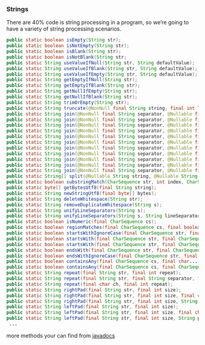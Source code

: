 ### Strings {#langx-java_references_utils_Strings}

There are 40% code is string processing in a program, so we're going to have a variety of string processing scenarios.


```java
public static boolean isEmpty(String str);
public static boolean isNotEmpty(String str);
public static boolean isBlank(String str);
public static boolean isNotBlank(String str;
public static String useValueIfNull(String str, String defaultValue);
public static String useValueIfBlank(String str, String defaultValue);
public static String useValueIfEmpty(String str, String defaultValue);
public static String getEmptyIfNull(String str);
public static String getEmptyIfBlank(String str);
public static String getNullIfEmpty(String str);
public static String getNullIfBlank(String str);
public static String trimOrEmpty(String str);
public static String truncate(@NonNull final String string, final int length);
public static String join(@NonNull final String separator, @Nullable final Iterator objects);
public static String join(@NonNull final String separator, @Nullable final Iterable objects);
public static String join(@NonNull final String separator, @Nullable final Object[] objects);
public static String join(@NonNull final String separator, @Nullable final Integer[] objects);
public static String join(@NonNull final String separator, @Nullable final Long[] objects);
public static String join(@NonNull final String separator, @Nullable final Float[] objects);
public static String join(@NonNull final String separator, @Nullable final Double[] objects);
public static String join(@NonNull final String separator, @Nullable final Short[] objects);
public static String join(@NonNull final String separator, @Nullable final Byte[] objects);
public static String join(@NonNull final String separator, @Nullable final Character[] objects);
public static String join(@NonNull final String separator, @Nullable final String[] objects);
public static String[] split(@Nullable String string, @Nullable String separator);
public static boolean substringMatch(CharSequence str, int index, CharSequence substring);
public static byte[] getBytesUtf8(final String string);
public static String newStringUtf8(final byte[] bytes);
public static String deleteWhitespace(String str);
public static String removeDuplicateWhitespace(String s);
public static String unifyLineSeparators(String s);
public static String unifyLineSeparators(String s, String lineSeparator);
public static boolean isNumeric(final CharSequence cs);
public static boolean regionMatches(final CharSequence cs, final boolean ignoreCase, final int thisStart, final CharSequence substring, final int start, final int length);
public static boolean startsWithIgnoreCase(final CharSequence str, final CharSequence prefix);
public static boolean startsWith(final CharSequence str, final CharSequence prefix);
public static boolean startsWith(final CharSequence str, final CharSequence prefix, final boolean ignoreCase);
public static boolean endsWith(final CharSequence str, final CharSequence suffix);
public static boolean endsWithIgnoreCase(final CharSequence str, final CharSequence suffix);
public static boolean containsAny(final CharSequence cs, final char... searchChars);
public static boolean containsAny(final CharSequence cs, final CharSequence searchChars);
public static String repeat(final String str, final int repeat);
public static String repeat(final String str, final String separator, final int repeat);
public static String repeat(final char ch, final int repeat);
public static String rightPad(final String str, final int size);
public static String rightPad(final String str, final int size, final char padChar);
public static String rightPad(final String str, final int size, String padStr);
public static String leftPad(final String str, final int size);
public static String leftPad(final String str, final int size, final char padChar);
public static String leftPad(final String str, final int size, String padStr);
 ...
```

more methods your can find from [javadocs](https://apidoc.gitee.com/fangjinuo/langx-java)




